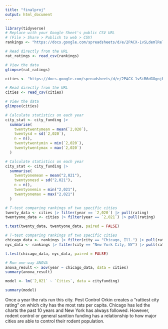 ```yaml
---
title: "finalproj"
output: html_document
---
```


```r
library(tidyverse)
# Replace with your Google Sheet's public CSV URL
# (File > Share > Publish to web > CSV)
rankings <- "https://docs.google.com/spreadsheets/d/e/2PACX-1vSLdemlReTZft5wRLflBLDhULFFOdexE_dd6voqTNTfYe0NOwfvVyCoJ_6WiN_q7rT1yKZ9tNo-xIwW/pub?output=csv"

# Read directly from the URL
rat_ratings <- read_csv(rankings)

# View the data
glimpse(rat_ratings)
```
```r

cities <- "https://docs.google.com/spreadsheets/d/e/2PACX-1vSiB6dGOgnjEe27tNq6KEOAGKAy3FpkiLx34EU7Yp-JUrTdYXBotRNpnbgxx8pQtjE8YyIEB2FlNEfo/pub?gid=88512101&single=true&output=csv"

# Read directly from the URL
cities <- read_csv(cities)

# View the data
glimpse(cities)

```



```r
# Calculate statistics on each year
city_stat <- city_funding |> 
  summarise(
    twentytwentymean = mean(`2,020`),
    twentysd = sd(`2,020`),
    n = n(),
    twentytwentymin = min(`2,020`),
    twentytwentymax = max(`2,020`)
  )

```


```r
# Calculate statistics on each year
city_stat <- city_funding |> 
  summarise(
    twentyonemean = mean("2,021"),
    twentyonesd = sd("2,021"),
    n = n(),
    twentyonemin = min("2,021"),
    twentyonemax = max("2,021")
  )


```


```r
# T-test comparing rankings of two specific cities
twenty_data <- cities |> filter(year == `2,020`) |> pull(rating)
twentyone_data <- cities |> filter(year == `2,021`) |> pull(rating)

t.test(twenty_data, twentyone_data, paired = FALSE)
```
```r
# T-test comparing rankings of two specific cities
chicago_data <- rankings |> filter(city == "Chicago, Ill.") |> pull(rating)
nyc_data <- rankings |> filter(city == "New York City, NY") |> pull(rating)

t.test(chicago_data, nyc_data, paired = FALSE)
```


```r
# Run one-way ANOVA
anova_result <- aov(year ~ chicago_data, data = cities)
summary(anova_result)
```
```r
model <- lm(`2,021` ~ `Cities`, data = cityfunding)

summary(model)
```

Once a year the rats run this city. Pest Control Orkin creates a "rattiest city rating" on which city has the most rats per capita. Chicago has led the charts the past 10 years and New York has always followed. However, rodent control or general sanition funding has a relationship to how major cities are able to control their rodent population. 
